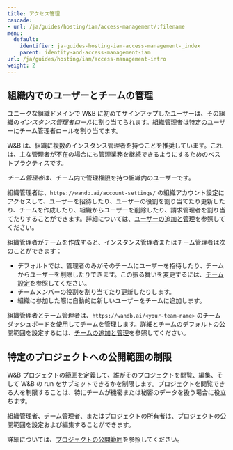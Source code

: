 ```yaml
---
title: アクセス管理
cascade:
- url: /ja/guides/hosting/iam/access-management/:filename
menu:
  default:
    identifier: ja-guides-hosting-iam-access-management-_index
    parent: identity-and-access-management-iam
url: /ja/guides/hosting/iam/access-management-intro
weight: 2
---
```


## 組織内でのユーザーとチームの管理

ユニークな組織ドメインで W&B に初めてサインアップしたユーザーは、その組織の*インスタンス管理者ロール*に割り当てられます。組織管理者は特定のユーザーにチーム管理者ロールを割り当てます。

<Note>
W&B は、組織に複数のインスタンス管理者を持つことを推奨しています。これは、主な管理者が不在の場合にも管理業務を継続できるようにするためのベストプラクティスです。
</Note>

*チーム管理者*は、チーム内で管理権限を持つ組織内のユーザーです。

組織管理者は、`https://wandb.ai/account-settings/` の組織アカウント設定にアクセスして、ユーザーを招待したり、ユーザーの役割を割り当てたり更新したり、チームを作成したり、組織からユーザーを削除したり、請求管理者を割り当てたりすることができます。詳細については、[ユーザーの追加と管理](/ja/./manage-organization.md#add-and-manage-users)を参照してください。

組織管理者がチームを作成すると、インスタンス管理者またはチーム管理者は次のことができます：

- デフォルトでは、管理者のみがそのチームにユーザーを招待したり、チームからユーザーを削除したりできます。この振る舞いを変更するには、[チーム設定](/ja/guides/models/app/settings-page/teams.md#privacy)を参照してください。
- チームメンバーの役割を割り当てたり更新したりします。
- 組織に参加した際に自動的に新しいユーザーをチームに追加します。

組織管理者とチーム管理者は、`https://wandb.ai/<your-team-name>` のチームダッシュボードを使用してチームを管理します。詳細とチームのデフォルトの公開範囲を設定するには、[チームの追加と管理](/ja/./manage-organization.md#add-and-manage-teams)を参照してください。

## 特定のプロジェクトへの公開範囲の制限

W&B プロジェクトの範囲を定義して、誰がそのプロジェクトを閲覧、編集、そして W&B の run をサブミットできるかを制限します。プロジェクトを閲覧できる人を制限することは、特にチームが機密または秘密のデータを扱う場合に役立ちます。

組織管理者、チーム管理者、またはプロジェクトの所有者は、プロジェクトの公開範囲を設定および編集することができます。

詳細については、[プロジェクトの公開範囲](/ja/./restricted-projects)を参照してください。